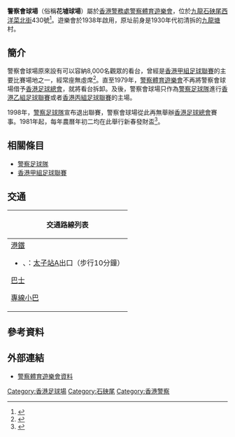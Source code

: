 {{Infobox venue
| image =[[image:Police_Club_Football_field.JPG|250px]] 
| location = {{HKG}}[[九龍|九龍]][[石硤尾|石硤尾]][[西洋菜北街|西洋菜北街]]430號
| built = 
| opened = 1938年
| renovated = 
| owner = [[香港警務處|香港警務處]]
| operator = [[警察體育遊樂會|警察體育遊樂會]]
| surface = [[草地|草地]]
| tenants = 
| seating_capacity =  8,000
| dimensions = 
}}

'''警察會球場'''（俗稱'''花墟球場'''）屬於[[香港警務處|香港警務處]][[警察體育遊樂會|警察體育遊樂會]]，位於[[九龍|九龍]][[石硤尾|石硤尾]][[西洋菜北街|西洋菜北街]]430號<ref>{{Cite web |url=http://www.psrc-poc.com/AboutPSRC.aspx |title=警察體育遊樂會 |accessdate=2014-11-06 |archive-date=2014-11-06 |archive-url=https://web.archive.org/web/20141106061348/http://www.psrc-poc.com/AboutPSRC.aspx |dead-url=no }}</ref>。遊樂會於1938年啟用，原址前身是1930年代初清拆的[[九龍塘|九龍塘]]村。

==簡介==
警察會球場原來設有可以容納8,000名觀眾的看台，曾經是[[香港甲組足球聯賽|香港甲組足球聯賽]]的主要比賽場地之一，經常座無虛席<ref>{{Cite web |url=https://hk.sports.yahoo.com/columns/%E5%BE%B7%E8%83%BD%E7%A7%81%E5%AE%B6%E5%92%AA/%E6%98%AF%E6%99%82%E5%80%99%E9%87%8D%E8%B8%8F%E7%B4%85%E5%9C%B0%E6%B0%8A%E4%BA%86-115339590.html |title=是時候重踏紅地氊了 |accessdate=2014-11-06 |archive-date=2014-11-06 |archive-url=https://web.archive.org/web/20141106181740/https://hk.sports.yahoo.com/columns/%E5%BE%B7%E8%83%BD%E7%A7%81%E5%AE%B6%E5%92%AA/%E6%98%AF%E6%99%82%E5%80%99%E9%87%8D%E8%B8%8F%E7%B4%85%E5%9C%B0%E6%B0%8A%E4%BA%86-115339590.html |dead-url=no }}</ref>。直至1979年，[[警察體育遊樂會|警察體育遊樂會]]不再將警察會球場借予[[香港足球總會|香港足球總會]]，就將看台拆卸。及後，警察會球場只作為[[警察足球隊|警察足球隊]]進行[[香港乙組足球聯賽|香港乙組足球聯賽]]或者[[香港丙組足球聯賽|香港丙組足球聯賽]]的主場。

1998年，[[警察足球隊|警察足球隊]]宣布退出聯賽，警察會球場從此再無舉辦[[香港足球總會|香港足球總會]]賽事。1981年起，每年農曆年初二均在此舉行新春發財盃<ref>{{Cite web |url=http://www.police.gov.hk/offbeat/912/chi/s06.htm |title=新春發財盃 |accessdate=2014-11-06 |archive-date=2014-11-06 |archive-url=https://web.archive.org/web/20141106052752/http://www.police.gov.hk/offbeat/912/chi/s06.htm |dead-url=no }}</ref>。

==相關條目==
* [[警察足球隊|警察足球隊]]
* [[香港甲組足球聯賽|香港甲組足球聯賽]]

==交通==
{| class="mw-collapsible mw-collapsed wikitable" style="background:white; margin: 0 auto; width: auto;" 
! 交通路線列表
|-
|
;[[港鐵|港鐵]]
*{{港鐵路線標誌|KTL}}、{{港鐵路線標誌|TWL}}：[[太子站|太子站]]A出口（步行10分鐘）

;[[香港巴士|巴士]]
{{九龍新界巴士簡單列表|12A|20A|42|87D|203C|281A}}

;[[香港小型巴士|專線小巴]]
{{九龍專線小巴簡單列表|69A|70|70A}}
|}

==參考資料==
<div class="references-small">
<references/>
</div>

==外部連結==
*[https://web.archive.org/web/20051110182550/http://gb.hyd.gov.hk/gb/tel.directory.gov.hk/0265000147_CHI.html 警察體育遊樂會資料]

{{香港運動場}}
{{中国专业足球场}}

[[Category:香港足球場|Category:香港足球場]]
[[Category:石硤尾|Category:石硤尾]]
[[Category:香港警察|Category:香港警察]]
